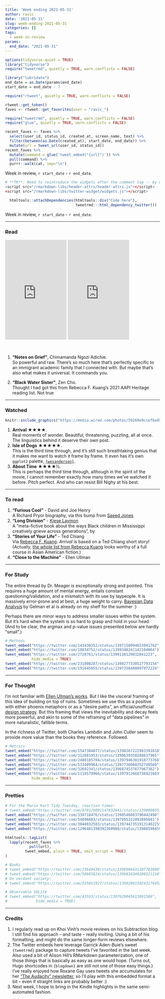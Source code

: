 ```yaml
---
title: 'Week ending 2021-05-31'
author: ravic
date: '2021-05-31'
slug: week-ending-2021-05-31
categories: []
tags:
  - week-in-review
params:
  end_date: "2021-05-31"
---
```


```r
options(tidyverse.quiet = TRUE)
library("tidyverse")
require("tweetrmd", quietly = TRUE, warn.conflicts = FALSE)
```
```r
library("lubridate")
end_date = as.Date(params$end_date)
start_date = end_date - 7
```
```r
require("rtweet", quietly = TRUE, warn.conflicts = FALSE)

rtweet::get_token()
faves <- rtweet::get_favorites(user = "ravic_")
```
```r
require("tweetrmd", quietly = TRUE, warn.conflicts = FALSE)
require("glue", quietly = TRUE, warn.conflicts = FALSE)

recent_faves <- faves %>%
  select(user_id, status_id, created_at, screen_name, text) %>%
  filter(between(as.Date(created_at), start_date, end_date)) %>%
  mutate(url = tweet_url(user_id, status_id))
recent_faves %>% 
  mutate(command = glue('tweet_embed("{url}")')) %>% 
  pull(command) %>% 
  purrr::walk(cat, sep="\n")
```


Week in review, `r start_date` - `r end_date`.

<!--more--> 
<script src="/rmarkdown-libs/twitter-widget/widgets.js"></script>

```r
# **TK**: Need to reintroduce the widgets after the comment tag -- by default they get included too early.
<script src="/rmarkdown-libs/header-attrs/header-attrs.js"></script>
<script src="/rmarkdown-libs/twitter-widget/widgets.js"></script>

  htmltools::attachDependencies(htmltools::div("Code here"), 
                                tweetrmd:::html_dependency_twitter())

```

Week in review, `r start_date` - `r end_date`.

***

### Read

<iframe type="text/html" width="200" height="324" frameborder="0" allowfullscreen style="max-width:100%" src="https://read.amazon.com/kp/card?asin=B08W8TZ7CZ&preview=inline&linkCode=kpe&ref_=cm_sw_r_kb_dp_4M958BKHB3GBNDWJ97K7" ></iframe>

<iframe type="text/html" width="200" height="324" frameborder="0" allowfullscreen style="max-width:100%" src="https://read.amazon.com/kp/card?asin=B08FZLGGP7&preview=inline&linkCode=kpe&ref_=cm_sw_r_kb_dp_HV5J3QATG5BC8E8S5F77" ></iframe>

  
\

1.  **"Notes on Grief"**, Chimamanda Ngozi Adichie.  
    So powerful and raw. There's so much here that's perfectly specific to an immigrant academic family that I connected with. But maybe that's also what makes it universal. It commands you.
    
2.  **"Black Water Sister"**, Zen Cho.  
    Thought I had got this from Rebecca F. Kuang's 2021 AAPI Heritage reading list. Not true
    

***

### Watched

```r
knitr::include_graphics("https://media.wired.com/photos/59269e9ccefba457b079a9bc/master/w_1280%2Cc_limit/Arrival8-1.jpg")
```


1.  **Arrival** ★★★★.  
  Real moments of wonder. Beautiful, threatening, puzzling, all at once. The linguistics behind it deserve their own post. 
2.  **Isle of Dogs** ★★★★★.  
  This is the third time through, and it's still such breathtaking genius that it makes me want to watch it frame by frame. It even has it's own `ggplot2` palette, [`{wesanderson}`](https://github.com/karthik/wesanderson). 
3.  **About Time** ★★★★½.  
  This is perhaps the third time through, although in the spirit of the movie, I cannot remember exactly how many times we've watched it before. Pitch perfect. And who can resist Bill Nighy at his best. 

***


### To read

1.  **"Furious Cool"** - David and Joe Henry    
    A Richard Pryor biography, via this bump from [Saeed Jones](https://twitter.com/15649438/status/1396966431187783680)
2.  **"Long Division"** -  [Kiese Laymon](https://twitter.com/50885824/status/1396816340208521216)  
   A "meta-fictive book about the ways Black children in Mississippi creatively grieve across generations", by 
3.  **"Stories of Your Life"** - Ted Chiang  
    Via [Rebecca F. Kuang](https://twitter.com/kuangrf). *Arrival* is based on a Ted Chiang short story! (Actually, [the whole list from Rebecca Kuang](https://twitter.com/kuangrf/status/1388508642203291649) looks worthy of a full course in Asian American fiction.)
4.  **"Close to the Machine"** - Ellen Ullman  


***

### For Study

The entire thread by Dr. Meager is exceptionally strong and pointed. This requires a huge amount of mental energy, entails constant questioning/validation, and a mismatch with its use by laypeople. It is massively error-prone and at best, a huge weight to carry. [Bayesian Data Analysis](http://www.stat.columbia.edu/~gelman/book/) by Gelman et al is already on my shelf for the summer :)

Perhaps there are minor ways to address smaller issues within the system. But it's hard when the system is so hard to grasp and hold in your head. (And to be clear, the argmax and p-value issues presented below are hardly "small".)

```r
# Methods
tweet_embed("https://twitter.com/143430352/status/1397158994653941762")          
tweet_embed("https://twitter.com/10834752/status/1399348241142104064")           
tweet_embed("https://twitter.com/2728761/status/1399110129832841223",
            hide_media = TRUE)            
tweet_embed("https://twitter.com/231008287/status/1398277330527793154")          
tweet_embed("https://twitter.com/191645855/status/1397356480097972224")          
```

***

### For Thought

I'm not familiar with [Ellen Ullman's works](https://en.wikipedia.org/wiki/Ellen_Ullman). But I like the visceral framing of this idea of building on top of ruins. Sometimes we use this as a positive with either phoenix metaphors or as a "desire paths", an official/unofficial [design strategy](https://news.wisc.edu/desire-paths-the-unofficial-footpaths-that-frustrate-captivate-campus-planners/). But this framing that views the inevitability and decay feels more powerful, and akin to some of the reframing of "data pipelines" in more naturalistic, fallible terms. 

In the richness of Twitter, both Charles Lambdin and John Cutler seem to provide more value than the books they reference. Followed.

```r
# Metrics
tweet_embed("https://twitter.com/1547384077/status/1398267222993391618")         
tweet_embed("https://twitter.com/312681953/status/1398639350288637965")
tweet_embed("https://twitter.com/2480185704/status/1397946381910773766")         
tweet_embed("https://twitter.com/533409964/status/1397736060352749569")  
tweet_embed("https://twitter.com/32692341/status/1396874537677967362")     
tweet_embed("https://twitter.com/1118579966/status/1397912668736921603",
            hide_media = TRUE)        

```

***

### Pretties

```r
# For the Mario Kart Tidy Tuesday, reaction times:
# tweet_embed("https://twitter.com/970129891147632641/status/1398000353875005444")
tweet_embed("https://twitter.com/339718476/status/1398546083790442498")          
tweet_embed("https://twitter.com/54896883/status/1397895322093895681")          
tweet_embed("https://twitter.com/3844032503/status/1397447351913140225")         
tweet_embed("https://twitter.com/1296481398392360960/status/1398859845927784452")
```


```r
htmltools::tagList(
  lapply(recent_faves %>% 
           pull(url), 
         tweet_embed, plain = TRUE, omit_script = TRUE)
)
```


<!--Appendix-->

```r
# Books
# tweet_embed("https://twitter.com/15649438/status/1396966431187783680")          
# tweet_embed("https://twitter.com/50885824/status/1396816340208521216")
# On verdant society:
# tweet_embed("https://twitter.com/555851927/status/1398286150243176452")          

# Observable SQLite
# tweet_embed("https://twitter.com/43593/status/1397629045613891586",
#             hide_media = TRUE)              

```


***

### Credits

1.  I regularly read up on Khoi Vinh's movie reviews on his Subtraction blog. I still find his approach -- and taste -- really inviting. Using a bit of his formatting, and might do the same longer-form reviews elsewhere.
2.  The Twitter embeds here leverage Garrick Aden-Buie's sweet `{tweetrmd}` package to capture tweets I've favorited in the last week. Also used a bit of Alison Hill's RMarkdown parameterization, one of those things that is basically as easy as one would hope. (Turns out, Hugo shortcodes in `{blogdown}` are still not one of those easy things.) I've really enjoyed how Roxane Gay uses tweets she accumulates for her ["The Audacity" newsletter](https://audacity.substack.com/), so I'll play with this embedded format a bit -- even if straight links are probably better :)
3.  Next week, I hope to bring in the Kindle highlights in the same semi-automated fashion. 
